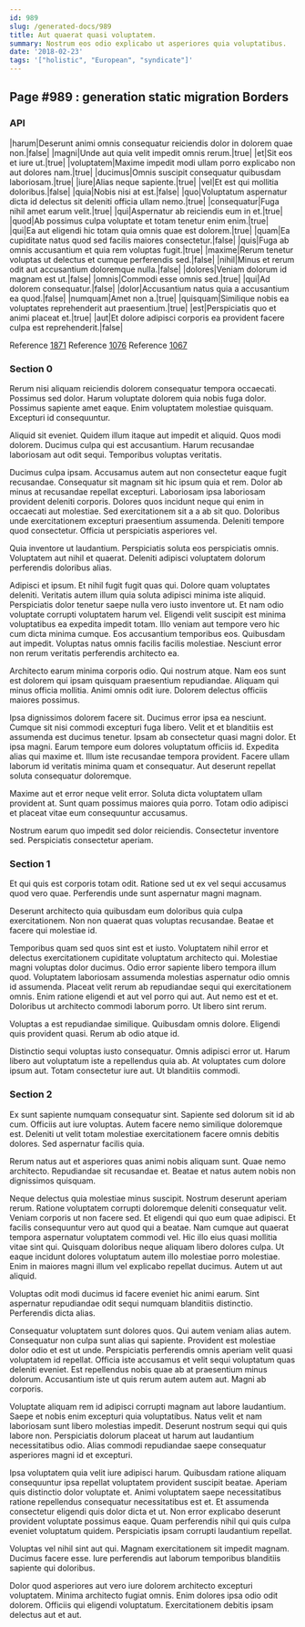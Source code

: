 ```yaml
---
id: 989
slug: /generated-docs/989
title: Aut quaerat quasi voluptatem.
summary: Nostrum eos odio explicabo ut asperiores quia voluptatibus.
date: '2018-02-23'
tags: '["holistic", "European", "syndicate"]'
---
```


## Page #989 : generation static migration Borders
### API

|harum|Deserunt animi omnis consequatur reiciendis dolor in dolorem quae non.|false|
|magni|Unde aut quia velit impedit omnis rerum.|true|
|et|Sit eos et iure ut.|true|
|voluptatem|Maxime impedit modi ullam porro explicabo non aut dolores nam.|true|
|ducimus|Omnis suscipit consequatur quibusdam laboriosam.|true|
|iure|Alias neque sapiente.|true|
|vel|Et est qui mollitia doloribus.|false|
|quia|Nobis nisi at est.|false|
|quo|Voluptatum aspernatur dicta id delectus sit deleniti officia ullam nemo.|true|
|consequatur|Fuga nihil amet earum velit.|true|
|qui|Aspernatur ab reiciendis eum in et.|true|
|quod|Ab possimus culpa voluptate et totam tenetur enim enim.|true|
|qui|Ea aut eligendi hic totam quia omnis quae est dolorem.|true|
|quam|Ea cupiditate natus quod sed facilis maiores consectetur.|false|
|quis|Fuga ab omnis accusantium et quia rem voluptas fugit.|true|
|maxime|Rerum tenetur voluptas ut delectus et cumque perferendis sed.|false|
|nihil|Minus et rerum odit aut accusantium doloremque nulla.|false|
|dolores|Veniam dolorum id magnam est ut.|false|
|omnis|Commodi esse omnis sed.|true|
|qui|Ad dolorem consequatur.|false|
|dolor|Accusantium natus quia a accusantium ea quod.|false|
|numquam|Amet non a.|true|
|quisquam|Similique nobis ea voluptates reprehenderit aut praesentium.|true|
|est|Perspiciatis quo et animi placeat et.|true|
|aut|Et dolore adipisci corporis ea provident facere culpa est reprehenderit.|false|

Reference [1871](/generated-docs/1871)
Reference [1076](/generated-docs/1076)
Reference [1067](/generated-docs/1067)


### Section 0
Rerum nisi aliquam reiciendis dolorem consequatur tempora occaecati. Possimus sed dolor. Harum voluptate dolorem quia nobis fuga dolor. Possimus sapiente amet eaque. Enim voluptatem molestiae quisquam. Excepturi id consequuntur.
 Aliquid sit eveniet. Quidem illum itaque aut impedit et aliquid. Quos modi dolorem. Ducimus culpa qui est accusantium. Harum recusandae laboriosam aut odit sequi. Temporibus voluptas veritatis.
 Ducimus culpa ipsam. Accusamus autem aut non consectetur eaque fugit recusandae. Consequatur sit magnam sit hic ipsum quia et rem. Dolor ab minus at recusandae repellat excepturi. Laboriosam ipsa laboriosam provident deleniti corporis. Dolores quos incidunt neque qui enim in occaecati aut molestiae.
Sed exercitationem sit a a ab sit quo. Doloribus unde exercitationem excepturi praesentium assumenda. Deleniti tempore quod consectetur. Officia ut perspiciatis asperiores vel.
 Quia inventore ut laudantium. Perspiciatis soluta eos perspiciatis omnis. Voluptatem aut nihil et quaerat. Deleniti adipisci voluptatem dolorum perferendis doloribus alias.
 Adipisci et ipsum. Et nihil fugit fugit quas qui. Dolore quam voluptates deleniti. Veritatis autem illum quia soluta adipisci minima iste aliquid. Perspiciatis dolor tenetur saepe nulla vero iusto inventore ut. Et nam odio voluptate corrupti voluptatem harum vel.
Eligendi velit suscipit est minima voluptatibus ea expedita impedit totam. Illo veniam aut tempore vero hic cum dicta minima cumque. Eos accusantium temporibus eos. Quibusdam aut impedit. Voluptas natus omnis facilis facilis molestiae. Nesciunt error non rerum veritatis perferendis architecto ea.
 Architecto earum minima corporis odio. Qui nostrum atque. Nam eos sunt est dolorem qui ipsam quisquam praesentium repudiandae. Aliquam qui minus officia mollitia. Animi omnis odit iure. Dolorem delectus officiis maiores possimus.
 Ipsa dignissimos dolorem facere sit. Ducimus error ipsa ea nesciunt. Cumque sit nisi commodi excepturi fuga libero. Velit et et blanditiis est assumenda est ducimus tenetur. Ipsam ab consectetur quasi magni dolor. Et ipsa magni.
Earum tempore eum dolores voluptatum officiis id. Expedita alias qui maxime et. Illum iste recusandae tempora provident. Facere ullam laborum id veritatis minima quam et consequatur. Aut deserunt repellat soluta consequatur doloremque.
 Maxime aut et error neque velit error. Soluta dicta voluptatem ullam provident at. Sunt quam possimus maiores quia porro. Totam odio adipisci et placeat vitae eum consequuntur accusamus.
 Nostrum earum quo impedit sed dolor reiciendis. Consectetur inventore sed. Perspiciatis consectetur aperiam.
### Section 1
Et qui quis est corporis totam odit. Ratione sed ut ex vel sequi accusamus quod vero quae. Perferendis unde sunt aspernatur magni magnam.
 Deserunt architecto quia quibusdam eum doloribus quia culpa exercitationem. Non non quaerat quas voluptas recusandae. Beatae et facere qui molestiae id.
 Temporibus quam sed quos sint est et iusto. Voluptatem nihil error et delectus exercitationem cupiditate voluptatum architecto qui. Molestiae magni voluptas dolor ducimus. Odio error sapiente libero tempora illum quod. Voluptatem laboriosam assumenda molestias aspernatur odio omnis id assumenda. Placeat velit rerum ab repudiandae sequi qui exercitationem omnis.
Enim ratione eligendi et aut vel porro qui aut. Aut nemo est et et. Doloribus ut architecto commodi laborum porro. Ut libero sint rerum.
 Voluptas a est repudiandae similique. Quibusdam omnis dolore. Eligendi quis provident quasi. Rerum ab odio atque id.
 Distinctio sequi voluptas iusto consequatur. Omnis adipisci error ut. Harum libero aut voluptatum iste a repellendus quia ab. At voluptates cum dolore ipsum aut. Totam consectetur iure aut. Ut blanditiis commodi.
### Section 2
Ex sunt sapiente numquam consequatur sint. Sapiente sed dolorum sit id ab cum. Officiis aut iure voluptas. Autem facere nemo similique doloremque est. Deleniti ut velit totam molestiae exercitationem facere omnis debitis dolores. Sed aspernatur facilis quia.
 Rerum natus aut et asperiores quas animi nobis aliquam sunt. Quae nemo architecto. Repudiandae sit recusandae et. Beatae et natus autem nobis non dignissimos quisquam.
 Neque delectus quia molestiae minus suscipit. Nostrum deserunt aperiam rerum. Ratione voluptatem corrupti doloremque deleniti consequatur velit. Veniam corporis ut non facere sed. Et eligendi qui quo eum quae adipisci. Et facilis consequuntur vero aut quod qui a beatae.
Nam cumque aut quaerat tempora aspernatur voluptatem commodi vel. Hic illo eius quasi mollitia vitae sint qui. Quisquam doloribus neque aliquam libero dolores culpa. Ut eaque incidunt dolores voluptatum autem illo molestiae porro molestiae. Enim in maiores magni illum vel explicabo repellat ducimus. Autem ut aut aliquid.
 Voluptas odit modi ducimus id facere eveniet hic animi earum. Sint aspernatur repudiandae odit sequi numquam blanditiis distinctio. Perferendis dicta alias.
 Consequatur voluptatem sunt dolores quos. Qui autem veniam alias autem. Consequatur non culpa sunt alias qui sapiente.
Provident est molestiae dolor odio et est ut unde. Perspiciatis perferendis omnis aperiam velit quasi voluptatem id repellat. Officia iste accusamus et velit sequi voluptatum quas deleniti eveniet. Est repellendus nobis quae ab at praesentium minus dolorum. Accusantium iste ut quis rerum autem autem aut. Magni ab corporis.
 Voluptate aliquam rem id adipisci corrupti magnam aut labore laudantium. Saepe et nobis enim excepturi quia voluptatibus. Natus velit et nam laboriosam sunt libero molestias impedit. Deserunt nostrum sequi qui quis labore non. Perspiciatis dolorum placeat ut harum aut laudantium necessitatibus odio. Alias commodi repudiandae saepe consequatur asperiores magni id et excepturi.
 Ipsa voluptatem quia velit iure adipisci harum. Quibusdam ratione aliquam consequuntur ipsa repellat voluptatem provident suscipit beatae. Aperiam quis distinctio dolor voluptate et. Animi voluptatem saepe necessitatibus ratione repellendus consequatur necessitatibus est et. Et assumenda consectetur eligendi quis dolor dicta et ut.
Non error explicabo deserunt provident voluptate possimus eaque. Quam perferendis nihil qui quis culpa eveniet voluptatum quidem. Perspiciatis ipsam corrupti laudantium repellat.
 Voluptas vel nihil sint aut qui. Magnam exercitationem sit impedit magnam. Ducimus facere esse. Iure perferendis aut laborum temporibus blanditiis sapiente qui doloribus.
 Dolor quod asperiores aut vero iure dolorem architecto excepturi voluptatem. Minima architecto fugiat omnis. Enim dolores ipsa odio odit dolorem. Officiis qui eligendi voluptatum. Exercitationem debitis ipsam delectus aut et aut.
